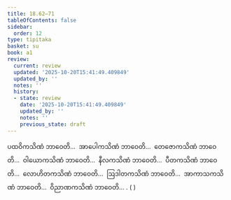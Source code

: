 ```yaml
---
title: 18.62–71
tableOfContents: false
sidebar:
  order: 12
type: tipitaka
basket: su
book: a1
review:
  current: review
  updated: '2025-10-20T15:41:49.409849'
  updated_by: ''
  notes: ''
  history:
  - state: review
    date: '2025-10-20T15:41:49.409849'
    updated_by: ''
    notes: ''
    previous_state: draft
---
```



<DynamicBreadcrumb />


<ReviewStatus review={frontmatter.review} showDetails={true} />

<HypothesisAnnotation frontmatter={frontmatter} />

<Division number="443–452" book="a1" e="ch" v="15">

<Paragraph number="451" book="a1">
ပထဝိကသိဏံ ဘာဝေတိ…  အာပေါကသိဏံ ဘာဝေတိ…  တေဇောကသိဏံ ဘာဝေတိ…  ဝါယောကသိဏံ ဘာဝေတိ…  နီလကသိဏံ ဘာဝေတိ…  ပီတကသိဏံ ဘာဝေတိ…  လောဟိတကသိဏံ ဘာဝေတိ…  ဩဒါတကသိဏံ ဘာဝေတိ…  အာကာသကသိဏံ ဘာဝေတိ…  ဝိညာဏကသိဏံ ဘာဝေတိ… . ( )
</Paragraph>
</Division>